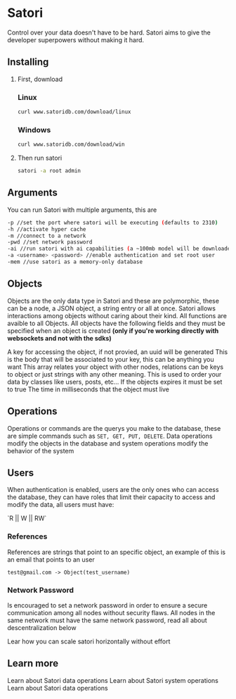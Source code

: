 # Satori

Control over your data doesn't have to be hard. Satori aims to give the developer superpowers without making it hard.

## Installing

1. First, download

   ### Linux

   ```bash
   curl www.satoridb.com/download/linux
   ```

   ### Windows

   ```bash
   curl www.satoridb.com/download/win
   ```
2. Then run satori

   ```bash
   satori -a root admin
   ```

## Arguments

You can run Satori with multiple arguments, this are

```bash
-p //set the port where satori will be executing (defaults to 2310)
-h //activate hyper cache
-m //connect to a network
-pwd //set network password
-ai //run satori with ai capabilities (a ~100mb model will be downloaded)
-a <username> <password> //enable authentication and set root user
-mem //use satori as a memory-only database
```

## Objects

Objects are the only data type in Satori and these are polymorphic, these can be a node, a JSON object, a string entry or all at once. Satori allows interactions among objects without caring about their kind. All functions are avaible to all Objects. All objects have the following fields and they must be specified when an object is created **(only if you're working directly with websockets and not with the sdks)**

<ParamField body="key" type="string">
  A key for accessing the object, if not provied, an uuid will be generated
</ParamField>

<ParamField body="data" type="string, json, number, any[]" required>
  This is the body that will be associated to your key, this can be anything you want
</ParamField>

<ParamField body="vertices" type="string[]">
  This array relates your object with other nodes, relations can be keys to object or just strings with any other meaning.
</ParamField>

<ParamField body="type" type="string">
  This is used to order your data by classes like users, posts, etc...
</ParamField>

<ParamField body="expires" type="bool">
  If the objects expires it must be set to true
</ParamField>

<ParamField body="expiration_time" type="number">
  The time in milliseconds that the object must live
</ParamField>

## Operations

Operations or commands are the querys you make to the database, these are simple commands such as `SET, GET, PUT, DELETE`. Data operations modify the objects in the database and system operations modify the behavior of the system

## Users

When authentication is enabled, users are the only ones who can access the database, they can have roles that limit their capacity to access and modify the data, all users must have:

<ParamField body="username" type="string" required>
  
</ParamField>

<ParamField body="password" type="string">
  
</ParamField>

<ParamField body="permissions" type="number">
  `R || W || RW`
</ParamField>

### References

References are strings that point to an specific object, an example of this is an email that points to an user

`test@gmail.com -> Object(test_username)`

### Network Password

Is encouraged to set a network password in order to ensure a secure communication among all nodes without security flaws. All nodes in the same network must have the same network password, read all about descentralization below

<Card title="Descentralization" icon="webhook" href="https://docs.satoridb.com/descentralization">
  Lear how you can scale satori horizontally without effort
</Card>

## Learn more

<CardGroup cols={2}>
  <Card title="Data Operations" icon="database">
    Learn about Satori data operations
  </Card>
  <Card title="System Operations" icon="solar-system">
    Learn about Satori system operations
  </Card>
  <Card title="Satori AI" icon="brain-circuit">
    Learn about Satori data operations
  </Card>
</CardGroup>
